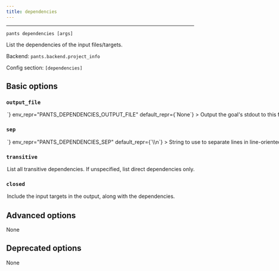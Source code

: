 ```yaml
---
title: dependencies
---
```



---

```
pants dependencies [args]
```

List the dependencies of the input files/targets.

Backend: <span className="color--primary">`pants.backend.project_info`</span>

Config section: <span className="color--primary">`[dependencies]`</span>

<span className={styles.options}>

## Basic options

### `output_file`

<Option
  cli_repr={`--dependencies-output-file=<path>`}
  env_repr="PANTS_DEPENDENCIES_OUTPUT_FILE"
  default_repr={`None`}
>

Output the goal&#x27;s stdout to this file. If unspecified, outputs to stdout.

</Option>

### `sep`

<Option
  cli_repr={`--dependencies-sep=<separator>`}
  env_repr="PANTS_DEPENDENCIES_SEP"
  default_repr={`\\n`}
>

String to use to separate lines in line-oriented output.

</Option>

### `transitive`

<Option
  cli_repr={`--[no-]dependencies-transitive`}
  env_repr="PANTS_DEPENDENCIES_TRANSITIVE"
  default_repr={`False`}
>

List all transitive dependencies. If unspecified, list direct dependencies
only.

</Option>

### `closed`

<Option
  cli_repr={`--[no-]dependencies-closed`}
  env_repr="PANTS_DEPENDENCIES_CLOSED"
  default_repr={`False`}
>

Include the input targets in the output, along with the dependencies.

</Option>

## Advanced options

None

## Deprecated options

None

</span>
